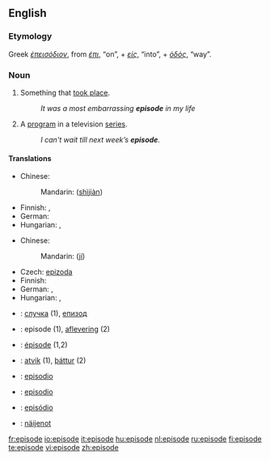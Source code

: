 {{see|Episode|épisode}}
==English==
{{wikipedia}}
===Etymology===
Greek ''[[έπεισόδιον]]'', from ''[[έπι]]'', “on”, + ''[[είς]]'', “into”, + ''[[όδός]]'', “way”.

===Noun===
{{en-noun}}

# Something that [[take place|took place]].
#: ''It was a most embarrassing '''episode''' in my life''
# A [[program]] in a television [[series]].
#: ''I can't wait till next week’s '''episode'''.''

====Translations====
{{trans-top|something that took place}}
* Chinese:
*: Mandarin: {{zh-ts|事件|事件}} ([[shì]][[jiàn]])
* Finnish: {{t+|fi|tapaus}}, {{t-|fi|episodi}}
* German: {{t-|de|Episode|f}}
* Hungarian: {{t|hu|esemény}}, {{t-|hu|epizód}}
{{trans-mid}}
{{trans-bottom}}

{{trans-top|program in a television series}}
* Chinese:
*: Mandarin: {{zh-ts|集|集}} ([[jí]])
* Czech: [[epizoda]] {{f}}
* Finnish: {{t+|fi|jakso}}
* German: {{t-|de|Episode|f}}, {{t+|de|Folge|f}}
* Hungarian: {{t+|hu|rész}}, {{t-|hu|epizód}}
{{trans-mid}}
{{trans-bottom}}

{{checktrans-top}}
*{{ttbc|Bulgarian}}: [[случка]] {{f}} (1), [[епизод]] {{m}}
*{{ttbc|Dutch}}: episode {{f}} (1), [[aflevering]] {{f}} (2)
*{{ttbc|French}}: [[épisode]] {{f}} (1,2)
{{checktrans-mid}}
*{{ttbc|Icelandic}}: [[atvik]] (1), [[þáttur]] (2)
*{{ttbc|Interlingua}}: [[episodio]]
*{{ttbc|Spanish}}: [[episodio]]
*{{ttbc|Portuguese}}: [[episódio]]
*{{ttbc|Volapük}}: [[näijenot]]
{{checktrans-bottom}}

[[fr:episode]]
[[io:episode]]
[[it:episode]]
[[hu:episode]]
[[nl:episode]]
[[ru:episode]]
[[fi:episode]]
[[te:episode]]
[[vi:episode]]
[[zh:episode]]